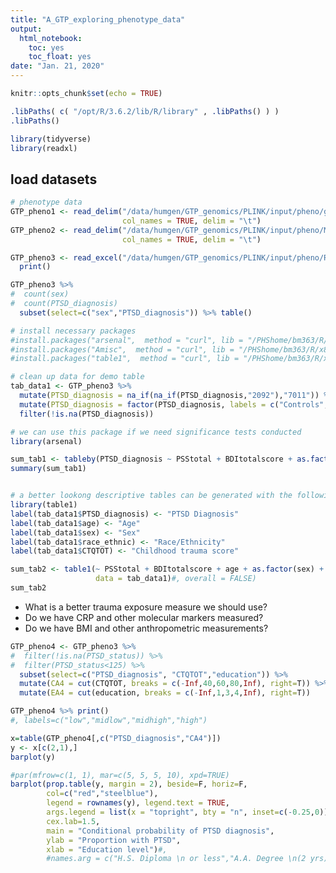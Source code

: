 ```yaml
---
title: "A_GTP_exploring_phenotype_data"
output:
  html_notebook:
    toc: yes
    toc_float: yes
date: "Jan. 21, 2020"
---
```


```r
knitr::opts_chunk$set(echo = TRUE)
```


```r
.libPaths( c( "/opt/R/3.6.2/lib/R/library" , .libPaths() ) )
.libPaths()
```

```r
library(tidyverse)
library(readxl)
```


## load datasets

```r
# phenotype data
GTP_pheno1 <- read_delim("/data/humgen/GTP_genomics/PLINK/input/pheno/gtp_screen_pheno.txt",
                         col_names = TRUE, delim = "\t")
GTP_pheno2 <- read_delim("/data/humgen/GTP_genomics/PLINK/input/pheno/Masterdataset_2-2-15_cleaned_reduced_For_Machine_Learning_5-25-2016.txt",
                         col_names = TRUE, delim = "\t")
```

```r
GTP_pheno3 <- read_excel("/data/humgen/GTP_genomics/PLINK/input/pheno/ResslerData_cleaned_reduced_For Machine Learning_withSIDs.xlsx", sheet = 1) %>% 
  print() 

GTP_pheno3 %>% 
#  count(sex)
#  count(PTSD_diagnosis)
  subset(select=c("sex","PTSD_diagnosis")) %>% table()

```


```r
# install necessary packages
#install.packages("arsenal",  method = "curl", lib = "/PHShome/bm363/R/x86_64-pc-linux-gnu-library/3.6")
#install.packages("Amisc",  method = "curl", lib = "/PHShome/bm363/R/x86_64-pc-linux-gnu-library/3.6")
#install.packages("table1",  method = "curl", lib = "/PHShome/bm363/R/x86_64-pc-linux-gnu-library/3.6")

# clean up data for demo table
tab_data1 <- GTP_pheno3 %>% 
  mutate(PTSD_diagnosis = na_if(na_if(PTSD_diagnosis,"2092"),"7011")) %>% 
  mutate(PTSD_diagnosis = factor(PTSD_diagnosis, labels = c("Controls","Cases"))) %>% 
  filter(!is.na(PTSD_diagnosis))

# we can use this package if we need significance tests conducted
library(arsenal)

sum_tab1 <- tableby(PTSD_diagnosis ~ PSStotal + BDItotalscore + as.factor(BDI_CAT) + age + as.factor(sex) + education + CTQTOT + as.factor(race_ethnic), data=tab_data1, test=T)
summary(sum_tab1)


# a better lookong descriptive tables can be generated with the following package
library(table1)
label(tab_data1$PTSD_diagnosis) <- "PTSD Diagnosis"
label(tab_data1$age) <- "Age"
label(tab_data1$sex) <- "Sex"
label(tab_data1$race_ethnic) <- "Race/Ethnicity"
label(tab_data1$CTQTOT) <- "Childhood trauma score"

sum_tab2 <- table1(~ PSStotal + BDItotalscore + age + as.factor(sex) + education + CTQTOT + as.factor(race_ethnic) | PTSD_diagnosis, 
                   data = tab_data1)#, overall = FALSE)
sum_tab2
```

- What is a better trauma exposure measure we should use?
- Do we have CRP and other molecular markers measured?
- Do we have BMI and other anthropometric measurements?



```r
GTP_pheno4 <- GTP_pheno3 %>% 
#  filter(!is.na(PTSD_status)) %>% 
#  filter(PTSD_status<125) %>% 
  subset(select=c("PTSD_diagnosis", "CTQTOT","education")) %>% 
  mutate(CA4 = cut(CTQTOT, breaks = c(-Inf,40,60,80,Inf), right=T)) %>%
  mutate(EA4 = cut(education, breaks = c(-Inf,1,3,4,Inf), right=T)) 

GTP_pheno4 %>% print()
#, labels=c("low","midlow","midhigh","high")
```

```r
x=table(GTP_pheno4[,c("PTSD_diagnosis","CA4")])
y <- x[c(2,1),]
barplot(y)

#par(mfrow=c(1, 1), mar=c(5, 5, 5, 10), xpd=TRUE)
barplot(prop.table(y, margin = 2), beside=F, horiz=F,
        col=c("red","steelblue"),
        legend = rownames(y), legend.text = TRUE,
        args.legend = list(x = "topright", bty = "n", inset=c(-0.25,0)),
        cex.lab=1.5,
        main = "Conditional probability of PTSD diagnosis",
        ylab = "Proportion with PTSD",
        xlab = "Education level")#,
        #names.arg = c("H.S. Diploma \n or less","A.A. Degree \n(2 yrs)","Bachelor's \n Degree (4 yrs)","Master's \n Degree or more"))

```



